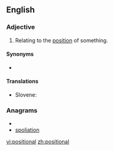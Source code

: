 ==English==

===Adjective===
{{en-adj|-}}

# Relating to the [[position]] of something.

====Synonyms====
* {{l|en|locational}}

====Translations====
{{trans-top|positional}}
* Slovene: {{t|sl|položajen|alt=položájen}}
{{trans-mid}}
{{trans-bottom}}

===Anagrams===
* {{alphagram|aiilnoopst}}
* [[spoliation#English|spoliation]]

[[vi:positional]]
[[zh:positional]]